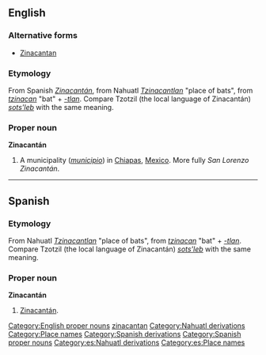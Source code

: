 ==English==
{{wikipedia}}

===Alternative forms===
* [[Zinacantan]]

===Etymology===
From Spanish ''[[Zinacantán#Spanish|Zinacantán]]'', from Nahuatl ''[[Tzinacantlan]]'' "place of bats", from ''[[tzinacan]]'' "bat" + ''[[-tlan]]''. Compare Tzotzil (the local language of Zinacantán) ''[[sots'leb]]'' with the same meaning.

===Proper noun===
'''Zinacantán'''

# A municipality (''[[municipio]]'') in [[Chiapas]], [[Mexico]]. More fully ''San Lorenzo Zinacantán''.

[[Category:English proper nouns]]
[[Category:English terms spelled with Á|zinacantan]]
[[Category:Nahuatl derivations]]
[[Category:Place names]]
[[Category:Spanish derivations]]

----

==Spanish==

===Etymology===
From Nahuatl ''[[Tzinacantlan]]'' "place of bats", from ''[[tzinacan]]'' "bat" + ''[[-tlan]]''. Compare Tzotzil (the local language of Zinacantán) ''[[sots'leb]]'' with the same meaning.

===Proper noun===
'''Zinacantán'''

# [[Zinacantán#English|Zinacantán]].

[[Category:Spanish proper nouns]]
[[Category:es:Nahuatl derivations]]
[[Category:es:Place names]]